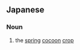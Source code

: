 ==Japanese==
{{ja-kanjitab|はる|まゆ|yomi=k}}

===Noun===
{{ja-noun|はるまゆ}}

# the [[spring]] [[cocoon]] [[crop]]
